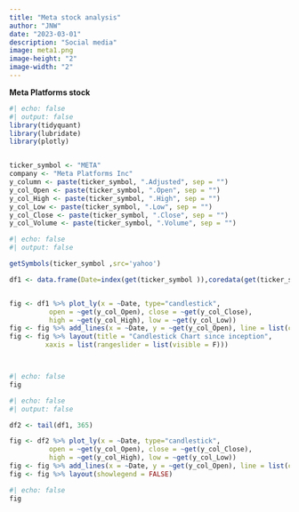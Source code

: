 ```yaml
---
title: "Meta stock analysis"
author: "JNW"
date: "2023-03-01"
description: "Social media"
image: meta1.png
image-height: "2"
image-width: "2"
---
```


**Meta Platforms stock**

```r
#| echo: false
#| output: false
library(tidyquant)
library(lubridate)
library(plotly)


ticker_symbol <- "META"
company <- "Meta Platforms Inc"
y_column <- paste(ticker_symbol, ".Adjusted", sep = "")
y_col_Open <- paste(ticker_symbol, ".Open", sep = "")
y_col_High <- paste(ticker_symbol, ".High", sep = "")
y_col_Low <- paste(ticker_symbol, ".Low", sep = "")
y_col_Close <- paste(ticker_symbol, ".Close", sep = "")
y_col_Volume <- paste(ticker_symbol, ".Volume", sep = "")


```

```r
#| echo: false
#| output: false

getSymbols(ticker_symbol ,src='yahoo')

df1 <- data.frame(Date=index(get(ticker_symbol )),coredata(get(ticker_symbol)))


fig <- df1 %>% plot_ly(x = ~Date, type="candlestick",
          open = ~get(y_col_Open), close = ~get(y_col_Close),
          high = ~get(y_col_High), low = ~get(y_col_Low)) 
fig <- fig %>% add_lines(x = ~Date, y = ~get(y_col_Open), line = list(color = 'black', width = 0.2), inherit = F)
fig <- fig %>% layout(title = "Candlestick Chart since inception",
         xaxis = list(rangeslider = list(visible = F)))




```

```r
#| echo: false
fig
```

```r
#| echo: false
#| output: false

df2 <- tail(df1, 365)

fig <- df2 %>% plot_ly(x = ~Date, type="candlestick",
          open = ~get(y_col_Open), close = ~get(y_col_Close),
          high = ~get(y_col_High), low = ~get(y_col_Low)) 
fig <- fig %>% add_lines(x = ~Date, y = ~get(y_col_Open), line = list(color = 'black', width = 0.75), inherit = F)
fig <- fig %>% layout(showlegend = FALSE)

```

```r
#| echo: false
fig
```

```r



```


